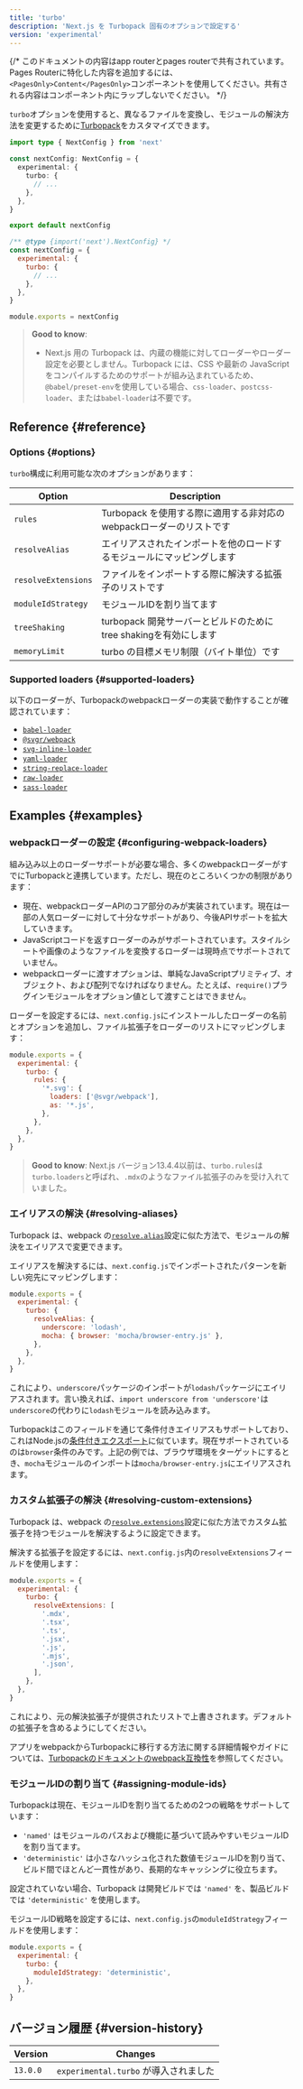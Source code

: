```yaml
---
title: 'turbo'
description: 'Next.js を Turbopack 固有のオプションで設定する'
version: 'experimental'
---
```


{/* このドキュメントの内容はapp routerとpages routerで共有されています。Pages Routerに特化した内容を追加するには、`<PagesOnly>Content</PagesOnly>`コンポーネントを使用してください。共有される内容はコンポーネント内にラップしないでください。 */}

`turbo`オプションを使用すると、異なるファイルを変換し、モジュールの解決方法を変更するために[Turbopack](/docs/app/api-reference/turbopack)をカスタマイズできます。

<Tabs>
<TabItem value="ts" label="TypeScript">

```ts title="next.config.ts" switcher
import type { NextConfig } from 'next'

const nextConfig: NextConfig = {
  experimental: {
    turbo: {
      // ...
    },
  },
}

export default nextConfig
```

</TabItem>
<TabItem value="js" label="JavaScript">

```js title="next.config.js" switcher
/** @type {import('next').NextConfig} */
const nextConfig = {
  experimental: {
    turbo: {
      // ...
    },
  },
}

module.exports = nextConfig
```

</TabItem>
</Tabs>

> **Good to know**:
>
> - Next.js 用の Turbopack は、内蔵の機能に対してローダーやローダー設定を必要としません。Turbopack には、CSS や最新の JavaScript をコンパイルするためのサポートが組み込まれているため、`@babel/preset-env`を使用している場合、`css-loader`、`postcss-loader`、または`babel-loader`は不要です。

## Reference {#reference}

### Options {#options}

`turbo`構成に利用可能な次のオプションがあります：

| Option              | Description                                                            |
| ------------------- | ---------------------------------------------------------------------- |
| `rules`             | Turbopack を使用する際に適用する非対応のwebpackローダーのリストです    |
| `resolveAlias`      | エイリアスされたインポートを他のロードするモジュールにマッピングします |
| `resolveExtensions` | ファイルをインポートする際に解決する拡張子のリストです                 |
| `moduleIdStrategy`  | モジュールIDを割り当てます                                             |
| `treeShaking`       | turbopack 開発サーバーとビルドのためにtree shakingを有効にします       |
| `memoryLimit`       | turbo の目標メモリ制限（バイト単位）です                               |

### Supported loaders {#supported-loaders}

以下のローダーが、Turbopackのwebpackローダーの実装で動作することが確認されています：

- [`babel-loader`](https://www.npmjs.com/package/babel-loader)
- [`@svgr/webpack`](https://www.npmjs.com/package/@svgr/webpack)
- [`svg-inline-loader`](https://www.npmjs.com/package/svg-inline-loader)
- [`yaml-loader`](https://www.npmjs.com/package/yaml-loader)
- [`string-replace-loader`](https://www.npmjs.com/package/string-replace-loader)
- [`raw-loader`](https://www.npmjs.com/package/raw-loader)
- [`sass-loader`](https://www.npmjs.com/package/sass-loader)

## Examples {#examples}

### webpackローダーの設定 {#configuring-webpack-loaders}

組み込み以上のローダーサポートが必要な場合、多くのwebpackローダーがすでにTurbopackと連携しています。ただし、現在のところいくつかの制限があります：

- 現在、webpackローダーAPIのコア部分のみが実装されています。現在は一部の人気ローダーに対して十分なサポートがあり、今後APIサポートを拡大していきます。
- JavaScriptコードを返すローダーのみがサポートされています。スタイルシートや画像のようなファイルを変換するローダーは現時点でサポートされていません。
- webpackローダーに渡すオプションは、単純なJavaScriptプリミティブ、オブジェクト、および配列でなければなりません。たとえば、`require()`プラグインモジュールをオプション値として渡すことはできません。

ローダーを設定するには、`next.config.js`にインストールしたローダーの名前とオプションを追加し、ファイル拡張子をローダーのリストにマッピングします：

```js title="next.config.js"
module.exports = {
  experimental: {
    turbo: {
      rules: {
        '*.svg': {
          loaders: ['@svgr/webpack'],
          as: '*.js',
        },
      },
    },
  },
}
```

> **Good to know**: Next.js バージョン13.4.4以前は、`turbo.rules`は`turbo.loaders`と呼ばれ、`.mdx`のようなファイル拡張子のみを受け入れていました。

### エイリアスの解決 {#resolving-aliases}

Turbopack は、webpack の[`resolve.alias`](https://webpack.js.org/configuration/resolve/#resolvealias)設定に似た方法で、モジュールの解決をエイリアスで変更できます。

エイリアスを解決するには、`next.config.js`でインポートされたパターンを新しい宛先にマッピングします：

```js title="next.config.js"
module.exports = {
  experimental: {
    turbo: {
      resolveAlias: {
        underscore: 'lodash',
        mocha: { browser: 'mocha/browser-entry.js' },
      },
    },
  },
}
```

これにより、`underscore`パッケージのインポートが`lodash`パッケージにエイリアスされます。言い換えれば、`import underscore from 'underscore'`は`underscore`の代わりに`lodash`モジュールを読み込みます。

Turbopackはこのフィールドを通じて条件付きエイリアスもサポートしており、これはNode.jsの[条件付きエクスポート](https://nodejs.org/docs/latest-v18.x/api/packages.html#conditional-exports)に似ています。現在サポートされているのは`browser`条件のみです。上記の例では、ブラウザ環境をターゲットにするとき、`mocha`モジュールのインポートは`mocha/browser-entry.js`にエイリアスされます。

### カスタム拡張子の解決 {#resolving-custom-extensions}

Turbopack は、webpack の[`resolve.extensions`](https://webpack.js.org/configuration/resolve/#resolveextensions)設定に似た方法でカスタム拡張子を持つモジュールを解決するように設定できます。

解決する拡張子を設定するには、`next.config.js`内の`resolveExtensions`フィールドを使用します：

```js title="next.config.js"
module.exports = {
  experimental: {
    turbo: {
      resolveExtensions: [
        '.mdx',
        '.tsx',
        '.ts',
        '.jsx',
        '.js',
        '.mjs',
        '.json',
      ],
    },
  },
}
```

これにより、元の解決拡張子が提供されたリストで上書きされます。デフォルトの拡張子を含めるようにしてください。

アプリをwebpackからTurbopackに移行する方法に関する詳細情報やガイドについては、[Turbopackのドキュメントのwebpack互換性](https://turbo.build/pack/docs/migrating-from-webpack)を参照してください。

### モジュールIDの割り当て {#assigning-module-ids}

Turbopackは現在、モジュールIDを割り当てるための2つの戦略をサポートしています：

- `'named'` はモジュールのパスおよび機能に基づいて読みやすいモジュールIDを割り当てます。
- `'deterministic'` は小さなハッシュ化された数値モジュールIDを割り当て、ビルド間でほとんど一貫性があり、長期的なキャッシングに役立ちます。

設定されていない場合、Turbopack は開発ビルドでは `'named'` を、製品ビルドでは `'deterministic'` を使用します。

モジュールID戦略を設定するには、`next.config.js`の`moduleIdStrategy`フィールドを使用します：

```js title="next.config.js"
module.exports = {
  experimental: {
    turbo: {
      moduleIdStrategy: 'deterministic',
    },
  },
}
```

## バージョン履歴 {#version-history}

| Version  | Changes                               |
| -------- | ------------------------------------- |
| `13.0.0` | `experimental.turbo` が導入されました |
